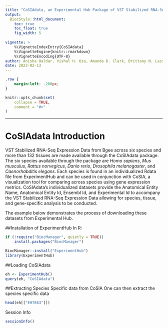 ```yaml
---
title: "CoSIAdata, an Experimental Hub Package of VST Stabilized RNA-Seq Data that accompanies the CoSIA Package"
output: 
  BiocStyle::html_document:
    toc: true
    toc_float: true
    fig_width: 5
    
vignette: >
    %\VignetteIndexEntry{CoSIAdata}
    %\VignetteEngine{knitr::rmarkdown}
    %\VignetteEncoding{UTF-8}
author: Anisha Haldar, Vishal H. Oza, Amanda D. Clark, Brittany N. Lasseigne
date: 2023-02-13
---
```


```css
.row {
    margin-left: -200px;
}
```


```r
knitr::opts_chunk$set(
    collapse = TRUE,
    comment = "#>"
)
```


**** 
# CoSIAdata Introduction

VST Stabilized RNA-Seq Expression Data from Bgee across six species and more 
than 132 tissues are made available through the CoSIAdata package. 
The six species available through the package are *Homo sapiens*, 
*Mus musculus*, *Rattus norvegicus*, *Danio rerio*, *Drosophila melanogaster*, 
and *Caenorhabditis elegans*. Each species is found in an individualized Rdata 
file from ExperimentHub and can be used in conjunction with CoSIA, a 
visualization tool for comparing across species using gene expression metrics. 
CoSIAdata's individualized datasets provide the Anatomical Entity Name, 
Anatomical Entity Id, Ensembl Id, and Experimental Id to accompany the 
VST Stabilized RNA-Seq Expression Data allowing for species, tissue, and 
gene-specific analysis to be conducted. 

The example below demonstrates the process of downloading these 
datasets from Experimental Hub.

##Installation of ExperimentHub
In R:
```r
if (!require("BiocManager", quietly = TRUE))
    install.packages("BiocManager")

BiocManager::install("ExperimentHub")
library(ExperimentHub)
```

##Loading CoSIAdata
```r
eh <- ExperimentHub()
query(eh, "CoSIAdata")
```

##Extracting Species Specific data from CoSIA
One can then extract the species specific data
```r
head(eh[["EH7863"]])
```


Session Info
```r
sessionInfo()
```

